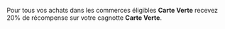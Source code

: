 Pour tous vos achats dans les commerces éligibles **Carte Verte** recevez 20% de récompense sur votre cagnotte **Carte Verte**.

